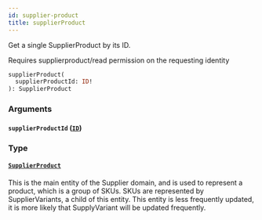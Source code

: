 ```yaml
---
id: supplier-product
title: supplierProduct
---
```



Get a single SupplierProduct by its ID.

Requires supplierproduct/read permission on the requesting identity


```graphql
supplierProduct(
  supplierProductId: ID!
): SupplierProduct

```


### Arguments

#### `supplierProductId` ([`ID`](/developers/supplier-apis/supply-api/graphql/reference/scalars/id))




### Type

#### [`SupplierProduct`](/developers/supplier-apis/supply-api/graphql/reference/objects/supplier-product) 

This is the main entity of the Supplier domain, and is used to represent a product, which is a group of SKUs.
SKUs are represented by SupplierVariants, a child of this entity.
This entity is less frequently updated, it is more likely that SupplyVariant will be updated frequently.




